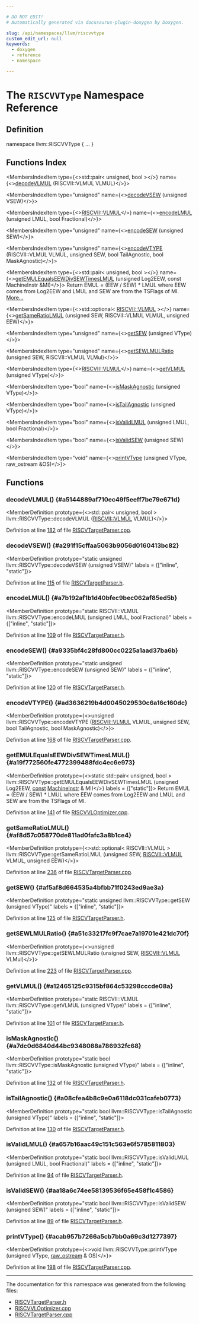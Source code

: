 ```yaml
---

# DO NOT EDIT!
# Automatically generated via docusaurus-plugin-doxygen by Doxygen.

slug: /api/namespaces/llvm/riscvvtype
custom_edit_url: null
keywords:
  - doxygen
  - reference
  - namespace

---
```





# The `RISCVVType` Namespace Reference

<DoxygenPage pluginConfig={pluginConfig}>



## Definition

<CodeBlock>namespace llvm::RISCVVType &#123; ... &#125;</CodeBlock>

## Functions Index

<MembersIndex>

<MembersIndexItem
  type={<>std::pair&lt; unsigned, bool &gt;</>}
  name={<><a href="#a5144889af710ec49f5eeff7be79e671d">decodeVLMUL</a> (RISCVII::VLMUL VLMUL)</>}>
</MembersIndexItem>

<MembersIndexItem
  type="unsigned"
  name={<><a href="#a291f15cffaa5063b9056d0160413bc82">decodeVSEW</a> (unsigned VSEW)</>}>
</MembersIndexItem>

<MembersIndexItem
  type={<><a href="/docs/api/namespaces/llvm/riscvii/#ab335a6694bd42d4d2f807ec281af1e1c">RISCVII::VLMUL</a></>}
  name={<><a href="#a7b192af1b1d40bfec9bec062af85ed5b">encodeLMUL</a> (unsigned LMUL, bool Fractional)</>}>
</MembersIndexItem>

<MembersIndexItem
  type="unsigned"
  name={<><a href="#a9335bf4c28fd800cc0225a1aad37ba6b">encodeSEW</a> (unsigned SEW)</>}>
</MembersIndexItem>

<MembersIndexItem
  type="unsigned"
  name={<><a href="#ad3636219b4d0045029530c6a16c160dc">encodeVTYPE</a> (RISCVII::VLMUL VLMUL, unsigned SEW, bool TailAgnostic, bool MaskAgnostic)</>}>
</MembersIndexItem>

<MembersIndexItem
  type={<>std::pair&lt; unsigned, bool &gt;</>}
  name={<><a href="#a19f772560fe4772399488fdc4ec6e973">getEMULEqualsEEWDivSEWTimesLMUL</a> (unsigned Log2EEW, const MachineInstr &amp;MI)</>}>
Return EMUL = (EEW / SEW) &#42; LMUL where EEW comes from Log2EEW and LMUL and SEW are from the TSFlags of MI. <a href="#a19f772560fe4772399488fdc4ec6e973">More...</a>
</MembersIndexItem>

<MembersIndexItem
  type={<>std::optional&lt; <a href="/docs/api/namespaces/llvm/riscvii/#ab335a6694bd42d4d2f807ec281af1e1c">RISCVII::VLMUL</a> &gt;</>}
  name={<><a href="#af8d57c058770de811ad0fafc3a8b1ce4">getSameRatioLMUL</a> (unsigned SEW, RISCVII::VLMUL VLMUL, unsigned EEW)</>}>
</MembersIndexItem>

<MembersIndexItem
  type="unsigned"
  name={<><a href="#af5af8d664535a4bfbb71f0243ed9ae3a">getSEW</a> (unsigned VType)</>}>
</MembersIndexItem>

<MembersIndexItem
  type="unsigned"
  name={<><a href="#a51c33217fc9f7cae7a19701e421dc70f">getSEWLMULRatio</a> (unsigned SEW, RISCVII::VLMUL VLMul)</>}>
</MembersIndexItem>

<MembersIndexItem
  type={<><a href="/docs/api/namespaces/llvm/riscvii/#ab335a6694bd42d4d2f807ec281af1e1c">RISCVII::VLMUL</a></>}
  name={<><a href="#a12465125c9315bf864c53298cccde08a">getVLMUL</a> (unsigned VType)</>}>
</MembersIndexItem>

<MembersIndexItem
  type="bool"
  name={<><a href="#a7dc0d6840d44bc9348088a786932fc68">isMaskAgnostic</a> (unsigned VType)</>}>
</MembersIndexItem>

<MembersIndexItem
  type="bool"
  name={<><a href="#a08cfea4b8c9e0a6118dc031cafeb0773">isTailAgnostic</a> (unsigned VType)</>}>
</MembersIndexItem>

<MembersIndexItem
  type="bool"
  name={<><a href="#a657b16aac49c151c563e6f5785811803">isValidLMUL</a> (unsigned LMUL, bool Fractional)</>}>
</MembersIndexItem>

<MembersIndexItem
  type="bool"
  name={<><a href="#aa18a6c74ee58139536f65e458f1c4586">isValidSEW</a> (unsigned SEW)</>}>
</MembersIndexItem>

<MembersIndexItem
  type="void"
  name={<><a href="#acab957b7266a5cb7bb0a69c3d1277397">printVType</a> (unsigned VType, raw&#95;ostream &amp;OS)</>}>
</MembersIndexItem>

</MembersIndex>


<SectionDefinition>

## Functions

### decodeVLMUL() {#a5144889af710ec49f5eeff7be79e671d}

<MemberDefinition
  prototype={<>std::pair&lt; unsigned, bool &gt; llvm::RISCVVType::decodeVLMUL (<a href="/docs/api/namespaces/llvm/riscvii/#ab335a6694bd42d4d2f807ec281af1e1c">RISCVII::VLMUL</a> VLMUL)</>}>

Definition at line <a href="/docs/api/files/lib/lib/targetparser/riscvtargetparser-cpp/#l00182">182</a> of file <a href="/docs/api/files/lib/lib/targetparser/riscvtargetparser-cpp">RISCVTargetParser.cpp</a>.
</MemberDefinition>

### decodeVSEW() {#a291f15cffaa5063b9056d0160413bc82}

<MemberDefinition
  prototype="static unsigned llvm::RISCVVType::decodeVSEW (unsigned VSEW)"
  labels = {["inline", "static"]}>

Definition at line <a href="/docs/api/files/include/include/llvm/include/llvm/targetparser/riscvtargetparser-h/#l00115">115</a> of file <a href="/docs/api/files/include/include/llvm/include/llvm/targetparser/riscvtargetparser-h">RISCVTargetParser.h</a>.
</MemberDefinition>

### encodeLMUL() {#a7b192af1b1d40bfec9bec062af85ed5b}

<MemberDefinition
  prototype="static RISCVII::VLMUL llvm::RISCVVType::encodeLMUL (unsigned LMUL, bool Fractional)"
  labels = {["inline", "static"]}>

Definition at line <a href="/docs/api/files/include/include/llvm/include/llvm/targetparser/riscvtargetparser-h/#l00109">109</a> of file <a href="/docs/api/files/include/include/llvm/include/llvm/targetparser/riscvtargetparser-h">RISCVTargetParser.h</a>.
</MemberDefinition>

### encodeSEW() {#a9335bf4c28fd800cc0225a1aad37ba6b}

<MemberDefinition
  prototype="static unsigned llvm::RISCVVType::encodeSEW (unsigned SEW)"
  labels = {["inline", "static"]}>

Definition at line <a href="/docs/api/files/include/include/llvm/include/llvm/targetparser/riscvtargetparser-h/#l00120">120</a> of file <a href="/docs/api/files/include/include/llvm/include/llvm/targetparser/riscvtargetparser-h">RISCVTargetParser.h</a>.
</MemberDefinition>

### encodeVTYPE() {#ad3636219b4d0045029530c6a16c160dc}

<MemberDefinition
  prototype={<>unsigned llvm::RISCVVType::encodeVTYPE (<a href="/docs/api/namespaces/llvm/riscvii/#ab335a6694bd42d4d2f807ec281af1e1c">RISCVII::VLMUL</a> VLMUL, unsigned SEW, bool TailAgnostic, bool MaskAgnostic)</>}>

Definition at line <a href="/docs/api/files/lib/lib/targetparser/riscvtargetparser-cpp/#l00168">168</a> of file <a href="/docs/api/files/lib/lib/targetparser/riscvtargetparser-cpp">RISCVTargetParser.cpp</a>.
</MemberDefinition>

### getEMULEqualsEEWDivSEWTimesLMUL() {#a19f772560fe4772399488fdc4ec6e973}

<MemberDefinition
  prototype={<>static std::pair&lt; unsigned, bool &gt; llvm::RISCVVType::getEMULEqualsEEWDivSEWTimesLMUL (unsigned Log2EEW, <a href="/docs/api/files/lib/lib/target/lib/target/aarch64/aarch64promoteconstant-cpp/#a90f8350fecae261c25be85d38b451bff">const</a> <a href="/docs/api/classes/llvm/machineinstr">MachineInstr</a> &amp; MI)</>}
  labels = {["static"]}>
Return EMUL = (EEW / SEW) &#42; LMUL where EEW comes from Log2EEW and LMUL and SEW are from the TSFlags of MI.

Definition at line <a href="/docs/api/files/lib/lib/target/lib/target/riscv/riscvvloptimizer-cpp/#l00141">141</a> of file <a href="/docs/api/files/lib/lib/target/lib/target/riscv/riscvvloptimizer-cpp">RISCVVLOptimizer.cpp</a>.
</MemberDefinition>

### getSameRatioLMUL() {#af8d57c058770de811ad0fafc3a8b1ce4}

<MemberDefinition
  prototype={<>std::optional&lt; RISCVII::VLMUL &gt; llvm::RISCVVType::getSameRatioLMUL (unsigned SEW, <a href="/docs/api/namespaces/llvm/riscvii/#ab335a6694bd42d4d2f807ec281af1e1c">RISCVII::VLMUL</a> VLMUL, unsigned EEW)</>}>

Definition at line <a href="/docs/api/files/lib/lib/targetparser/riscvtargetparser-cpp/#l00236">236</a> of file <a href="/docs/api/files/lib/lib/targetparser/riscvtargetparser-cpp">RISCVTargetParser.cpp</a>.
</MemberDefinition>

### getSEW() {#af5af8d664535a4bfbb71f0243ed9ae3a}

<MemberDefinition
  prototype="static unsigned llvm::RISCVVType::getSEW (unsigned VType)"
  labels = {["inline", "static"]}>

Definition at line <a href="/docs/api/files/include/include/llvm/include/llvm/targetparser/riscvtargetparser-h/#l00125">125</a> of file <a href="/docs/api/files/include/include/llvm/include/llvm/targetparser/riscvtargetparser-h">RISCVTargetParser.h</a>.
</MemberDefinition>

### getSEWLMULRatio() {#a51c33217fc9f7cae7a19701e421dc70f}

<MemberDefinition
  prototype={<>unsigned llvm::RISCVVType::getSEWLMULRatio (unsigned SEW, <a href="/docs/api/namespaces/llvm/riscvii/#ab335a6694bd42d4d2f807ec281af1e1c">RISCVII::VLMUL</a> VLMul)</>}>

Definition at line <a href="/docs/api/files/lib/lib/targetparser/riscvtargetparser-cpp/#l00223">223</a> of file <a href="/docs/api/files/lib/lib/targetparser/riscvtargetparser-cpp">RISCVTargetParser.cpp</a>.
</MemberDefinition>

### getVLMUL() {#a12465125c9315bf864c53298cccde08a}

<MemberDefinition
  prototype="static RISCVII::VLMUL llvm::RISCVVType::getVLMUL (unsigned VType)"
  labels = {["inline", "static"]}>

Definition at line <a href="/docs/api/files/include/include/llvm/include/llvm/targetparser/riscvtargetparser-h/#l00101">101</a> of file <a href="/docs/api/files/include/include/llvm/include/llvm/targetparser/riscvtargetparser-h">RISCVTargetParser.h</a>.
</MemberDefinition>

### isMaskAgnostic() {#a7dc0d6840d44bc9348088a786932fc68}

<MemberDefinition
  prototype="static bool llvm::RISCVVType::isMaskAgnostic (unsigned VType)"
  labels = {["inline", "static"]}>

Definition at line <a href="/docs/api/files/include/include/llvm/include/llvm/targetparser/riscvtargetparser-h/#l00132">132</a> of file <a href="/docs/api/files/include/include/llvm/include/llvm/targetparser/riscvtargetparser-h">RISCVTargetParser.h</a>.
</MemberDefinition>

### isTailAgnostic() {#a08cfea4b8c9e0a6118dc031cafeb0773}

<MemberDefinition
  prototype="static bool llvm::RISCVVType::isTailAgnostic (unsigned VType)"
  labels = {["inline", "static"]}>

Definition at line <a href="/docs/api/files/include/include/llvm/include/llvm/targetparser/riscvtargetparser-h/#l00130">130</a> of file <a href="/docs/api/files/include/include/llvm/include/llvm/targetparser/riscvtargetparser-h">RISCVTargetParser.h</a>.
</MemberDefinition>

### isValidLMUL() {#a657b16aac49c151c563e6f5785811803}

<MemberDefinition
  prototype="static bool llvm::RISCVVType::isValidLMUL (unsigned LMUL, bool Fractional)"
  labels = {["inline", "static"]}>

Definition at line <a href="/docs/api/files/include/include/llvm/include/llvm/targetparser/riscvtargetparser-h/#l00094">94</a> of file <a href="/docs/api/files/include/include/llvm/include/llvm/targetparser/riscvtargetparser-h">RISCVTargetParser.h</a>.
</MemberDefinition>

### isValidSEW() {#aa18a6c74ee58139536f65e458f1c4586}

<MemberDefinition
  prototype="static bool llvm::RISCVVType::isValidSEW (unsigned SEW)"
  labels = {["inline", "static"]}>

Definition at line <a href="/docs/api/files/include/include/llvm/include/llvm/targetparser/riscvtargetparser-h/#l00089">89</a> of file <a href="/docs/api/files/include/include/llvm/include/llvm/targetparser/riscvtargetparser-h">RISCVTargetParser.h</a>.
</MemberDefinition>

### printVType() {#acab957b7266a5cb7bb0a69c3d1277397}

<MemberDefinition
  prototype={<>void llvm::RISCVVType::printVType (unsigned VType, <a href="/docs/api/classes/llvm/raw-ostream">raw&#95;ostream</a> &amp; OS)</>}>

Definition at line <a href="/docs/api/files/lib/lib/targetparser/riscvtargetparser-cpp/#l00198">198</a> of file <a href="/docs/api/files/lib/lib/targetparser/riscvtargetparser-cpp">RISCVTargetParser.cpp</a>.
</MemberDefinition>

</SectionDefinition>

<hr/>

The documentation for this namespace was generated from the following files:

<ul>
<li><a href="/docs/api/files/include/include/llvm/include/llvm/targetparser/riscvtargetparser-h">RISCVTargetParser.h</a></li>
<li><a href="/docs/api/files/lib/lib/target/lib/target/riscv/riscvvloptimizer-cpp">RISCVVLOptimizer.cpp</a></li>
<li><a href="/docs/api/files/lib/lib/targetparser/riscvtargetparser-cpp">RISCVTargetParser.cpp</a></li>
</ul>

</DoxygenPage>
